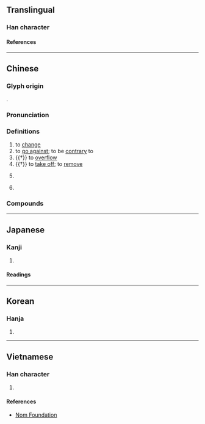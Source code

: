 {{character info}}
==Translingual==

===Han character===
{{Han char|rn=85|rad=水|as=09|sn=12|four=38121|canj=EOMN,XEOMN|ids=⿰氵俞,⿰氵兪}}

====References====
{{Han ref|kx=0633.450|dkj=17761|dj=1040.040|hdz=31681.120|uh=6E1D}}

----

==Chinese==
{{zh-forms}}
{{zh-wp}}

===Glyph origin===
{{Han etym}}
{{Han compound|水|俞|ls=psc|c1=s|c2=p|t1=water}}.

===Pronunciation===
{{zh-pron
|m=yú
|c=jyu4
|mn=xm,qz,tp:lû/zz:jî/kh:jû/xm,qz,tw:û/zz:î
|mc=y
|oc=y
|cat=v,pn
}}

===Definitions===
{{zh-hanzi}}

# to [[change]]
# to [[go against]]; to be [[contrary]] to
# {{†}} to [[overflow]]
# {{†}} to [[take off]]; to [[remove]]
# {{lb|zh|abbreviation}} {{zh-short|重慶|[[Chongqing]]}}
# {{surname|zh}}

===Compounds===
{{zh-der|不渝|信守不渝|始終不渝|巴渝詞|忠貞不渝|恆久不渝|渝始|渝盟|生死不渝|終始不渝|言之不渝|金石不渝}}

----

==Japanese==

===Kanji===
{{ja-kanji|grade=|rs=水09}}

# {{rfdef|ja|sort=水09}}

====Readings====
{{ja-readings
|on=ゆ
|kun=かわる
}}

----

==Korean==

===Hanja===
{{ko-hanja|투}}

# {{rfdef|ko|sort=水09}}

----

==Vietnamese==

===Han character===
{{vi-readings|rs=水09|reading=du}}

# {{rfdef|vi|sort=水09}}

====References====
* [http://nomfoundation.org/common/nom_details.php?codepoint=6e1d Nom Foundation]